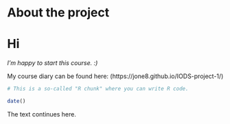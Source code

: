 
# About the project
# Hi

*I'm happy to start this course. :) *

My course diary can be found here: (https://jone8.github.io/IODS-project-1/)

```r
# This is a so-called "R chunk" where you can write R code.

date()

```
The text continues here.


